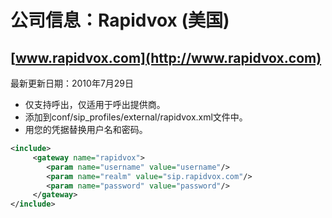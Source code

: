 # 公司信息：Rapidvox (美国)

## [www.rapidvox.com](http://www.rapidvox.com)

最新更新日期：2010年7月29日

* 仅支持呼出，仅适用于呼出提供商。
* 添加到conf/sip_profiles/external/rapidvox.xml文件中。
* 用您的凭据替换用户名和密码。

```xml
<include>
     <gateway name="rapidvox">
        <param name="username" value="username"/>
        <param name="realm" value="sip.rapidvox.com"/>
        <param name="password" value="password"/>
     </gateway>
</include>
```